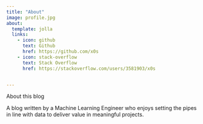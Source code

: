 ```yaml
---
title: "About"
image: profile.jpg
about:
  template: jolla
  links:
    - icon: github
      text: Github
      href: https://github.com/x0s
    - icon: stack-overflow
      text: Stack Overflow
      href: https://stackoverflow.com/users/3581903/x0s


---
```


About this blog

A blog written by a Machine Learning Engineer who enjoys setting the pipes in line with data to deliver value in meaningful projects.